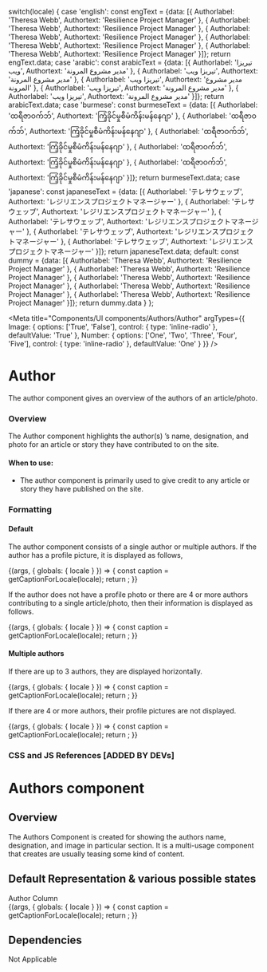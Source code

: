 
  switch(locale) {
    case 'english': const engText = {data: [{
      Authorlabel: 'Theresa Webb',
      Authortext: 'Resilience Project Manager'
    },
    {
      Authorlabel: 'Theresa Webb',
      Authortext: 'Resilience Project Manager'
    },
    {
      Authorlabel: 'Theresa Webb',
      Authortext: 'Resilience Project Manager'
    },
    {
      Authorlabel: 'Theresa Webb',
      Authortext: 'Resilience Project Manager'
    },
    {
      Authorlabel: 'Theresa Webb',
      Authortext: 'Resilience Project Manager'
    }]}; return engText.data;
    case 'arabic': const arabicText = {data: [{
      Authorlabel: 'تيريزا ويب',
      Authortext: 'مدير مشروع المرونة'
    },
    {
      Authorlabel: 'تيريزا ويب',
      Authortext: 'مدير مشروع المرونة'
    },
    {
      Authorlabel: 'تيريزا ويب',
      Authortext: 'مدير مشروع المرونة'
    },
    {
      Authorlabel: 'تيريزا ويب',
      Authortext: 'مدير مشروع المرونة'
    },
    {
      Authorlabel: 'تيريزا ويب',
      Authortext: 'مدير مشروع المرونة'
    }]}; return arabicText.data;
    case 'burmese': const burmeseText = {data: [{
      Authorlabel: 'ထရီဇာဝက်ဘ်',
      Authortext: 'ကြံ့ခိုင်မှုစီမံကိန်းမန်နေဂျာ'
    },
    {
      Authorlabel: 'ထရီဇာဝက်ဘ်',
      Authortext: 'ကြံ့ခိုင်မှုစီမံကိန်းမန်နေဂျာ'
    },
    {
      Authorlabel: 'ထရီဇာဝက်ဘ်',
      Authortext: 'ကြံ့ခိုင်မှုစီမံကိန်းမန်နေဂျာ'
    },
    {
      Authorlabel: 'ထရီဇာဝက်ဘ်',
      Authortext: 'ကြံ့ခိုင်မှုစီမံကိန်းမန်နေဂျာ'
    },
    {
      Authorlabel: 'ထရီဇာဝက်ဘ်',
      Authortext: 'ကြံ့ခိုင်မှုစီမံကိန်းမန်နေဂျာ'
    }]}; return burmeseText.data;
    case 'japanese': const japaneseText = {data: [{
      Authorlabel: 'テレサウェッブ',
      Authortext: 'レジリエンスプロジェクトマネージャー'
    },
    {
      Authorlabel: 'テレサウェッブ',
      Authortext: 'レジリエンスプロジェクトマネージャー'
    },
    {
      Authorlabel: 'テレサウェッブ',
      Authortext: 'レジリエンスプロジェクトマネージャー'
    },
    {
      Authorlabel: 'テレサウェッブ',
      Authortext: 'レジリエンスプロジェクトマネージャー'
    },
    {
      Authorlabel: 'テレサウェッブ',
      Authortext: 'レジリエンスプロジェクトマネージャー'
    }]}; return japaneseText.data;
    default:
      const dummy =  {data: [{
        Authorlabel: 'Theresa Webb',
        Authortext: 'Resilience Project Manager'
      },
      {
        Authorlabel: 'Theresa Webb',
        Authortext: 'Resilience Project Manager'
      },
      {
        Authorlabel: 'Theresa Webb',
        Authortext: 'Resilience Project Manager'
      },
      {
        Authorlabel: 'Theresa Webb',
        Authortext: 'Resilience Project Manager'
      },
      {
        Authorlabel: 'Theresa Webb',
        Authortext: 'Resilience Project Manager'
      }]};
    return dummy.data
  }
};

<Meta
  title="Components/UI components/Authors/Author" 
  argTypes={{
    Image: {
      options: ['True', 'False'],
      control: { type: 'inline-radio' },
      defaultValue: 'True'
    },
    Number: {
      options: ['One', 'Two', 'Three', 'Four', 'Five'],
      control: { type: 'inline-radio' },
      defaultValue: 'One'
    }
  }}
/>

# Author
The author component gives an overview of the authors of an article/photo.

### Overview

The Author component highlights the author(s) ’s name, designation, and photo for an article or story they have contributed to on the site.

#### When to use:

- The author component is primarily used to give credit to any article or story they have published on the site.

### Formatting

#### Default
The author component consists of a single author or multiple authors.
If the author has a profile picture, it is displayed as follows,

<Canvas>
  <Story name="With picture">
    {(args, { globals: { locale } }) => {
      const caption = getCaptionForLocale(locale);
      return <Author image={user} alt='Headshot of XYZ' data={caption} {...args} Image="True"></Author>;
    }}
  </Story>
</Canvas>

If the author does not have a profile photo or there are 4 or more authors contributing to a single article/photo, then their information is displayed as follows.

<Canvas>
  <Story name="Without picture">
    {(args, { globals: { locale } }) => {
      const caption = getCaptionForLocale(locale);
      return <Author image={user} alt='Headshot of XYZ' data={caption} {...args} Image="False"></Author>;
    }}
  </Story>
</Canvas>

#### Multiple authors

If there are up to 3 authors, they are displayed horizontally.

<Canvas>
  <Story name="Multiple authors with picture">
    {(args, { globals: { locale } }) => {
      const caption = getCaptionForLocale(locale);
      return <Author Image="False" image={user} alt='Headshot of XYZ' data={caption} {...args} Number="Three"></Author>;
    }}
  </Story>
</Canvas>


If there are 4 or more authors, their profile pictures are not displayed.

<Canvas>
  <Story name="Multiple authors without picture">
    {(args, { globals: { locale } }) => {
      const caption = getCaptionForLocale(locale);
      return <Author Image="False" image={user} alt='Headshot of XYZ' data={caption} {...args} Number="Four" Image="False"></Author>;
    }}
  </Story>
</Canvas>

### CSS and JS References [ADDED BY DEVs]


# Authors component

## Overview

The Authors Component is created for showing the authors name, designation, and image in particular section. It is a multi-usage component that creates are usually teasing some kind of content.

## Default Representation & various possible states

<div className="subheading">Author Column</div>

<Story name="Author">
  {(args, { globals: { locale } }) => {
    const caption = getCaptionForLocale(locale);
    return <Author image={user} alt= 'Headshot of XYZ' data={caption} {...args}></Author>;
  }}
</Story>

## Dependencies

Not Applicable
